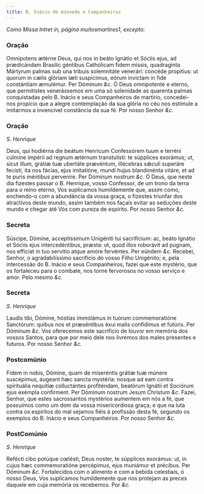 ```yaml
---
title: B. Inácio de Azevedo e Companheiros
---
```


<em>Como Missa Intret in, página muitosmartires1, excepto:</em>

### Oração

<div class="grid grid-cols-2 gap-5">
  <span class="text-justify">
    Omnipotens ætérne Deus, qui nos in beáto Ignátio et Sóciis ejus, ad
    prædicándam Brasilic géntibus Cathólicam fidem missis, quadraginta Mártyrum
    palmas sub una tribuis solemnitáte venerári: concéde propitius: ut quorum in
    cælis glóriam læti suspicimus, eórum invictam in fide constántiam æmulémur.
    Per Dóminum <em>&c.</em>
  </span>
  <span class="text-justify">
    Ó Deus omnipotente e eterno, que permitistes venerássemos em uma só
    solenidade as quarenta palmas conquistadas pelo B. Inácio e seus
    Companheiros de martírio, concedei-nos propício que a alegre contemplação da
    sua glória no céu nos estimule a imitarmos a invencível constância da sua
    fé. Por nosso Senhor <em>&c.</em>
  </span>
</div>

### Oração

_S. Henrique_

<div class="grid grid-cols-2 gap-5">
  <span class="text-justify">
    Deus, qui hodiérna die beátum Henrícum Confessórem tuum e terréni cúlmine
    impérii ad regnum ætérnum transtulísti: te súpplices exorámus; ut, sicut
    illum, grátiæ tuæ ubertáte prævéntum, illécebras sǽculi superáre fecísti,
    ita nos fácias, ejus imitatióne, mundi hujus blandiménta vitáre, et ad te
    puris méntibus perveníre. Per Dóminum nostrum <em>&c.</em>
  </span>
  <span class="text-justify">
    Ó Deus, que neste dia fizestes passar o B. Henrique, vosso Confessor, de um
    trono da terra para o reino eterno, Vos suplicamos humildemente que, assim
    como, enchendo-o com a abundância da vossa graça, o fizestes triunfar dos
    atractivos deste mundo, assim também nos façais evitar as seduções deste
    mundo e chegar até Vós com pureza de espírito. Por nosso Senhor <em>&c.</em>
  </span>
</div>

### Secreta

<div class="grid grid-cols-2 gap-5">
  <span class="text-justify">
    Súscipe, Dómine, acceptíssimum Unigéniti tui sacrifícium: ac, beáto Ignátio
    et Sóciis ejus intercedéntibus, præsta: ut, quod illos roborávit ad pugnam,
    nos effíciat in tuo servítio atque amóre fervéntes. Per eúndem <em>&c.</em>
  </span>
  <span class="text-justify">
    Recebei, Senhor, o agradabilíssimo sacrifício do vosso Filho Unigénito; e,
    pela intercessão do B. Inácio e seus Companheiros, fazei que este mystério,
    que os fortaleceu para o combate, nos torne fervorosos no vosso serviço e
    amor. Pelo mesmo <em>&c.</em>
  </span>
</div>

### Secreta

_S. Henrique_

<div class="grid grid-cols-2 gap-5">
  <span class="text-justify">
    Laudis tibi, Dómine, hóstias immolámus in tuórum commemoratióne Sanctórum:
    quibus nos et præséntibus éxui malis confídimus et futúris. Per Dóminum
    <em>&c.</em>
  </span>
  <span class="text-justify">
    Vos oferecemos este sacrifício de louvor em memória dos vossos Santos, para
    que por meio dele nos livremos dos males presentes e futuros. Por nosso
    Senhor <em>&c.</em>
  </span>
</div>

### Postcomúnio

<div class="grid grid-cols-2 gap-5">
  <span class="text-justify">
    Fidem in nobis, Dómine, quam de miseréntis grátiæ tuæ múnere suscépimus,
    áugeant hæc sancta mystéria: nosque ad eam contra spirituália nequitiæ
    colluctántes profiténdam, beatórum Ignátii et Sociórum ejus exémpla
    confirment. Per Dóminum nostrum Jesum Christum <em>&c.</em>
  </span>
  <span class="text-justify">
    Fazei, Senhor, que estes sacrossantos mystérios aumentem em nós a fé, que
    possuímos como um dom da vossa misericordiosa graça; e que na luta contra os
    espíritos do mal sejamos fiéis à profissão desta fé, segundo os exemplos do
    B. Inácio e seus Companheiros. Por nosso Senhor <em>&c.</em>
  </span>
</div>

### PostComúnio

_S. Henrique_

<div class="grid grid-cols-2 gap-5">
  <span class="text-justify">
    Refécti cibo potúque cœlésti, Deus noster, te súpplices exorámus: ut, in
    cujus hæc commemoratióne percépimus, ejus muniámur et précibus. Per Dóminum
    <em>&c.</em>
  </span>
  <span class="text-justify">
    Fortalecidos com o alimento e com a bebida celestiais, ó nosso Deus, Vos
    suplicamos humildemente que nos protejam as preces daquele em cuja memória
    os recebemos. Por <em>&c.</em>
  </span>
</div>

